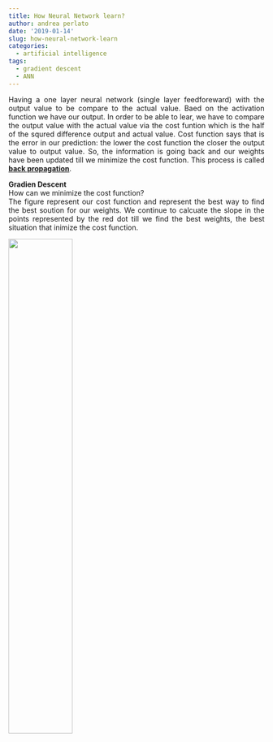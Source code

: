 ```yaml
---
title: How Neural Network learn?
author: andrea perlato
date: '2019-01-14'
slug: how-neural-network-learn
categories:
  - artificial intelligence
tags:
  - gradient descent
  - ANN
---
```


<style>
body {
text-align: justify}
</style>

Having a one layer neural network (single layer feedforeward) with the output value to be compare to the actual value.
Baed on the activation function we have our output. In order to be able to lear, we have to compare the output value with the actual value via the cost funtion which is the half of the squred difference output and actual value. Cost function says that is the error in our prediction: the lower the cost function the closer the output value to output value. So, the information is going back and our weights have been updated till we minimize the cost function. This process is called [**back propagation**](https://stats.stackexchange.com/questions/154879/a-list-of-cost-functions-used-in-neural-networks-alongside-applications).


**Gradien Descent** </br>
How can we minimize the cost function? </br>
The figure represent our cost function and represent the best way to find the best soution for our weights. We continue to calcuate the slope in the points represented by the red dot till we find the best weights, the best situation that inimize the cost function.

<img src="C:/07 - R Website/bdonw/static/img/costfunction.png" width="50%"/>


















